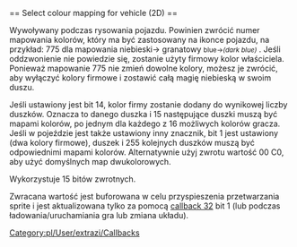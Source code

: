 <noinclude>{{pl/Development/NewGRF/inne strony|en=newgrf-specs.tt-wiki.net/wiki/Callback:_Select_colour_mapping_for_vehicle|pl=pl/Development/NewGRF/NFO Specs/Callback/Select colour mapping for vehicle}}
</noinclude>== Select colour mapping for vehicle (2D) ==

Wywoływany podczas rysowania pojazdu. Powinien zwrócić numer mapowania kolorów, który ma być zastosowany na ikonce pojazdu, na przykład:
775 dla mapowania niebieski-> granatowy <small>blue->''(dark blue)''</small> . Jeśli oddzwonienie nie powiedzie się, zostanie użyty firmowy kolor właściciela. Ponieważ mapowanie 775 nie
zmień dowolne kolory, możesz je zwrócić, aby wyłączyć kolory firmowe i zostawić całą magię niebieską w swoim duszu.

Jeśli ustawiony jest bit 14, kolor firmy zostanie dodany do wynikowej liczby duszków. Oznacza to danego duszka i 15
następujące duszki muszą być mapami kolorów, po jednym dla każdego z 16 możliwych kolorów gracza. Jeśli w pojeździe jest także ustawiony inny znacznik, bit 1 jest ustawiony
(dwa kolory firmowe), duszek i 255 kolejnych duszków muszą być odpowiednimi mapami kolorów. Alternatywnie użyj zwrotu
wartość 00 C0, aby użyć domyślnych map dwukolorowych.

Wykorzystuje 15 bitów zwrotnych.

Zwracana wartość jest buforowana w celu przyspieszenia przetwarzania sprite i jest aktualizowana tylko za pomocą [[pl/Development/NewGRF/NFO Specs/Callback/Main Page#32-day-callback-32 |callback 32]] bit 1 (lub podczas ładowania/uruchamiania
gra lub zmiana układu).
<!--[[Category:Callbacks]]-->[[Category:pl/User/extrazi/Callbacks]]